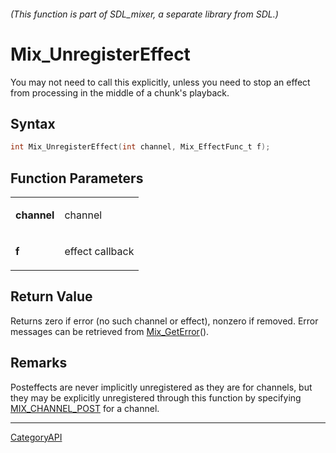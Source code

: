 ====== (This function is part of SDL_mixer, a separate library from SDL.) ======
= Mix_UnregisterEffect =

You may not need to call this explicitly, unless you need to stop an effect from processing in the middle of a chunk's playback.

== Syntax ==

<syntaxhighlight lang='c'>
int Mix_UnregisterEffect(int channel, Mix_EffectFunc_t f);
</syntaxhighlight>

== Function Parameters ==

{|
|'''channel'''
|channel
|-
|'''f'''
|effect callback
|}

== Return Value ==

Returns zero if error (no such channel or effect), nonzero if removed.
Error messages can be retrieved from [[Mix_GetError]]().

== Remarks ==

Posteffects are never implicitly unregistered as they are for channels, but
they may be explicitly unregistered through this function by specifying
[[MIX_CHANNEL_POST]] for a channel.

----
[[CategoryAPI]]


